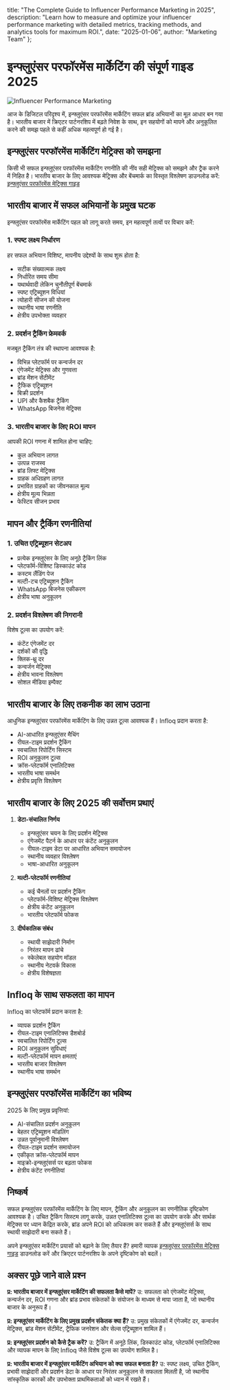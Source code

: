   title: "The Complete Guide to Influencer Performance Marketing in 2025",
  description: "Learn how to measure and optimize your influencer performance marketing with detailed metrics, tracking methods, and analytics tools for maximum ROI.",
  date: "2025-01-06",
  author: "Marketing Team"
};

# इन्फ्लुएंसर परफॉरमेंस मार्केटिंग की संपूर्ण गाइड 2025

![Influencer Performance Marketing](/images/blog-posts/influencer-performance-marketing.jpeg)

आज के डिजिटल परिदृश्य में, इन्फ्लुएंसर परफॉरमेंस मार्केटिंग सफल ब्रांड अभियानों का मूल आधार बन गया है। भारतीय बाजार में क्रिएटर पार्टनरशिप में बढ़ते निवेश के साथ, इन सहयोगों को मापने और अनुकूलित करने की समझ पहले से कहीं अधिक महत्वपूर्ण हो गई है।

## इन्फ्लुएंसर परफॉरमेंस मार्केटिंग मेट्रिक्स को समझना

किसी भी सफल इन्फ्लुएंसर परफॉरमेंस मार्केटिंग रणनीति की नींव सही मेट्रिक्स को समझने और ट्रैक करने में निहित है। भारतीय बाजार के लिए आवश्यक मेट्रिक्स और बेंचमार्क का विस्तृत विश्लेषण डाउनलोड करें: [इन्फ्लुएंसर परफॉरमेंस मेट्रिक्स गाइड](https://infloq.com/influencer-performance-metrics.pdf)

## भारतीय बाजार में सफल अभियानों के प्रमुख घटक

इन्फ्लुएंसर परफॉरमेंस मार्केटिंग पहल को लागू करते समय, इन महत्वपूर्ण तत्वों पर विचार करें:

### 1. स्पष्ट लक्ष्य निर्धारण
हर सफल अभियान विशिष्ट, मापनीय उद्देश्यों के साथ शुरू होता है:
- सटीक संख्यात्मक लक्ष्य
- निर्धारित समय सीमा
- यथार्थवादी लेकिन चुनौतीपूर्ण बेंचमार्क
- स्पष्ट एट्रिब्यूशन विधियां
- त्योहारी सीजन की योजना
- स्थानीय भाषा रणनीति
- क्षेत्रीय उपभोक्ता व्यवहार

### 2. प्रदर्शन ट्रैकिंग फ्रेमवर्क
मजबूत ट्रैकिंग तंत्र की स्थापना आवश्यक है:
- विभिन्न प्लेटफॉर्म पर कन्वर्जन दर
- एंगेजमेंट मेट्रिक्स और गुणवत्ता
- ब्रांड मेंशन सेंटीमेंट
- ट्रैफिक एट्रिब्यूशन
- बिक्री प्रदर्शन
- UPI और कैशबैक ट्रैकिंग
- WhatsApp बिजनेस मेट्रिक्स

### 3. भारतीय बाजार के लिए ROI मापन
आपकी ROI गणना में शामिल होना चाहिए:
- कुल अभियान लागत
- उत्पन्न राजस्व
- ब्रांड लिफ्ट मेट्रिक्स
- ग्राहक अधिग्रहण लागत
- प्रभावित ग्राहकों का जीवनकाल मूल्य
- क्षेत्रीय मूल्य भिन्नता
- फेस्टिव सीजन प्रभाव

## मापन और ट्रैकिंग रणनीतियां

### 1. उचित एट्रिब्यूशन सेटअप
- प्रत्येक इन्फ्लुएंसर के लिए अनूठे ट्रैकिंग लिंक
- प्लेटफॉर्म-विशिष्ट डिस्काउंट कोड
- कस्टम लैंडिंग पेज
- मल्टी-टच एट्रिब्यूशन ट्रैकिंग
- WhatsApp बिजनेस एकीकरण
- क्षेत्रीय भाषा अनुकूलन

### 2. प्रदर्शन विश्लेषण की निगरानी
विशेष टूल्स का उपयोग करें:
- कंटेंट एंगेजमेंट दर
- दर्शकों की वृद्धि
- क्लिक-थ्रू दर
- कन्वर्जन मेट्रिक्स
- क्षेत्रीय भावना विश्लेषण
- सोशल मीडिया इम्पैक्ट

## भारतीय बाजार के लिए तकनीक का लाभ उठाना

आधुनिक इन्फ्लुएंसर परफॉरमेंस मार्केटिंग के लिए उन्नत टूल्स आवश्यक हैं। Infloq प्रदान करता है:
- AI-आधारित इन्फ्लुएंसर मैचिंग
- रीयल-टाइम प्रदर्शन ट्रैकिंग
- स्वचालित रिपोर्टिंग सिस्टम
- ROI अनुकूलन टूल्स
- क्रॉस-प्लेटफॉर्म एनालिटिक्स
- भारतीय भाषा समर्थन
- क्षेत्रीय प्रवृत्ति विश्लेषण

## भारतीय बाजार के लिए 2025 की सर्वोत्तम प्रथाएं

1. **डेटा-संचालित निर्णय**
   - इन्फ्लुएंसर चयन के लिए प्रदर्शन मेट्रिक्स
   - एंगेजमेंट पैटर्न के आधार पर कंटेंट अनुकूलन
   - रीयल-टाइम डेटा पर आधारित अभियान समायोजन
   - स्थानीय व्यवहार विश्लेषण
   - भाषा-आधारित अनुकूलन

2. **मल्टी-प्लेटफॉर्म रणनीतियां**
   - कई चैनलों पर प्रदर्शन ट्रैकिंग
   - प्लेटफॉर्म-विशिष्ट मेट्रिक्स विश्लेषण
   - क्षेत्रीय कंटेंट अनुकूलन
   - भारतीय प्लेटफॉर्म फोकस

3. **दीर्घकालिक संबंध**
   - स्थायी साझेदारी निर्माण
   - निरंतर मापन ढांचे
   - स्केलेबल सहयोग मॉडल
   - स्थानीय नेटवर्क विकास
   - क्षेत्रीय विशेषज्ञता

## Infloq के साथ सफलता का मापन

Infloq का प्लेटफॉर्म प्रदान करता है:
- व्यापक प्रदर्शन ट्रैकिंग
- रीयल-टाइम एनालिटिक्स डैशबोर्ड
- स्वचालित रिपोर्टिंग टूल्स
- ROI अनुकूलन सुविधाएं
- मल्टी-प्लेटफॉर्म मापन क्षमताएं
- भारतीय बाजार विश्लेषण
- स्थानीय भाषा समर्थन

## इन्फ्लुएंसर परफॉरमेंस मार्केटिंग का भविष्य

2025 के लिए प्रमुख प्रवृत्तियां:
- AI-संचालित प्रदर्शन अनुकूलन
- बेहतर एट्रिब्यूशन मॉडलिंग
- उन्नत पूर्वानुमानी विश्लेषण
- रीयल-टाइम प्रदर्शन समायोजन
- एकीकृत क्रॉस-प्लेटफॉर्म मापन
- माइक्रो-इन्फ्लुएंसर्स पर बढ़ता फोकस
- क्षेत्रीय कंटेंट रणनीतियां

## निष्कर्ष

सफल इन्फ्लुएंसर परफॉरमेंस मार्केटिंग के लिए मापन, ट्रैकिंग और अनुकूलन का रणनीतिक दृष्टिकोण आवश्यक है। उचित ट्रैकिंग सिस्टम लागू करके, उन्नत एनालिटिक्स टूल्स का उपयोग करके और सार्थक मेट्रिक्स पर ध्यान केंद्रित करके, ब्रांड अपने ROI को अधिकतम कर सकते हैं और इन्फ्लुएंसर्स के साथ स्थायी साझेदारी बना सकते हैं।

अपने इन्फ्लुएंसर मार्केटिंग प्रयासों को बढ़ाने के लिए तैयार हैं? हमारी व्यापक [इन्फ्लुएंसर परफॉरमेंस मेट्रिक्स गाइड](https://infloq.com/influencer-performance-metrics.pdf) डाउनलोड करें और क्रिएटर पार्टनरशिप के अपने दृष्टिकोण को बदलें।

## अक्सर पूछे जाने वाले प्रश्न

**प्र: भारतीय बाजार में इन्फ्लुएंसर मार्केटिंग की सफलता कैसे मापें?**
उ: सफलता को एंगेजमेंट मेट्रिक्स, कन्वर्जन दर, ROI गणना और ब्रांड प्रभाव संकेतकों के संयोजन के माध्यम से मापा जाता है, जो स्थानीय बाजार के अनुरूप हैं।

**प्र: इन्फ्लुएंसर मार्केटिंग के लिए प्रमुख प्रदर्शन संकेतक क्या हैं?**
उ: प्रमुख संकेतकों में एंगेजमेंट दर, कन्वर्जन मेट्रिक्स, ब्रांड मेंशन सेंटीमेंट, ट्रैफिक जनरेशन और सेल्स एट्रिब्यूशन शामिल हैं।

**प्र: इन्फ्लुएंसर प्रदर्शन को कैसे ट्रैक करें?**
उ: ट्रैकिंग में अनूठे लिंक, डिस्काउंट कोड, प्लेटफॉर्म एनालिटिक्स और व्यापक मापन के लिए Infloq जैसे विशेष टूल्स का उपयोग शामिल है।

**प्र: भारतीय बाजार में इन्फ्लुएंसर मार्केटिंग अभियान को क्या सफल बनाता है?**
उ: स्पष्ट लक्ष्य, उचित ट्रैकिंग, प्रभावी साझेदारी और प्रदर्शन डेटा के आधार पर निरंतर अनुकूलन से सफलता मिलती है, जो स्थानीय सांस्कृतिक कारकों और उपभोक्ता प्राथमिकताओं को ध्यान में रखते हैं।